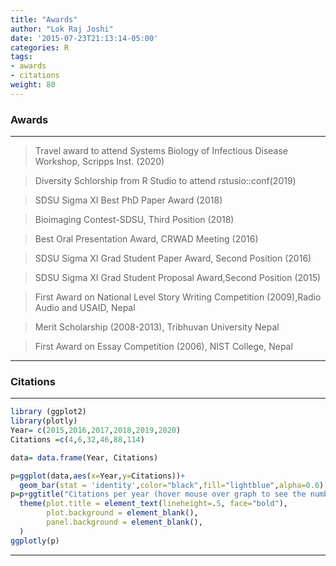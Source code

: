 ```yaml
---
title: "Awards"
author: "Lok Raj Joshi"
date: '2015-07-23T21:13:14-05:00'
categories: R
tags:
- awards
- citations
weight: 80
---
```

  



### Awards

***

 >Travel award to attend Systems Biology of Infectious Disease Workshop, Scripps Inst. (2020)
  
>Diversity Schlorship from R Studio to attend rstusio::conf(2019)

>SDSU Sigma XI Best PhD Paper Award (2018)

>Bioimaging Contest-SDSU, Third Position (2018)

>Best Oral Presentation Award, CRWAD Meeting (2016)

>SDSU Sigma XI Grad Student Paper Award, Second Position (2016)

>SDSU Sigma XI Grad Student Proposal Award,Second Position (2015)

>First Award on National Level Story Writing Competition (2009),Radio Audio and USAID, Nepal

>Merit Scholarship (2008-2013), Tribhuvan University Nepal

>First Award on Essay Competition (2006), NIST College, Nepal

***
  
  
### Citations  

***
  
```r
library (ggplot2)
library(plotly)
Year= c(2015,2016,2017,2018,2019,2020)
Citations =c(4,6,32,46,88,114)

data= data.frame(Year, Citations)

p=ggplot(data,aes(x=Year,y=Citations))+
  geom_bar(stat = 'identity',color="black",fill="lightblue",alpha=0.6)
p=p+ggtitle("Citations per year (hover mouse over graph to see the numbers)") + 
  theme(plot.title = element_text(lineheight=.5, face="bold"),
        plot.background = element_blank(),
        panel.background = element_blank(),
  )          
ggplotly(p)
```

***